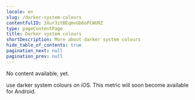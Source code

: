 ```yaml
---
locale: en
slug: /darker-system-colours
contentfulID: 3Xur3ztBEqmvGb6oPCWURZ
type: pageContentPage
title: Darker system colours
shortDescription: More about darker system colours
hide_table_of_contents: true
pagination_next: null
pagination_prev: null
---
```


No content available, yet.

<TwoColumnBlock>
  <LeftColumn>
    <ColumnRow>
      <PercentageBlock
        metrics={[
          { title: 'iOS - darker system colours metric', key: 'ios-accessibility_is_darker_system_colors_enabled-true', isPercentage: true }
        ]}
        linkLabel="More about darker system colours"
        linkUrl="/en/stats/darker-system-colours">
        use darker system colours on iOS.
      </PercentageBlock>
    </ColumnRow>
  </LeftColumn>
  <RightColumn>
    <ColumnRow>
      <TextBlock
        showBackgroundColor={true}>
        This metric will soon become available for Android. 
      </TextBlock>
    </ColumnRow>
  </RightColumn>
</TwoColumnBlock>